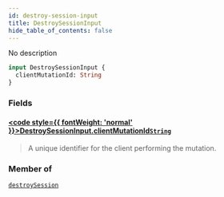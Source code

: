 ```yaml
---
id: destroy-session-input
title: DestroySessionInput
hide_table_of_contents: false
---
```








No description

```graphql
input DestroySessionInput {
  clientMutationId: String
}
```


### Fields

#### [<code style={{ fontWeight: 'normal' }}>DestroySessionInput.<b>clientMutationId</b></code>](#)<Bullet />[`String`](/gql-api/scalars/string) <Badge class="secondary" text="scalar"/>
> A unique identifier for the client performing the mutation.
> 



### Member of

[`destroySession`](/gql-api/mutations/destroy-session)  <Badge className="secondary" text="mutation"/>



